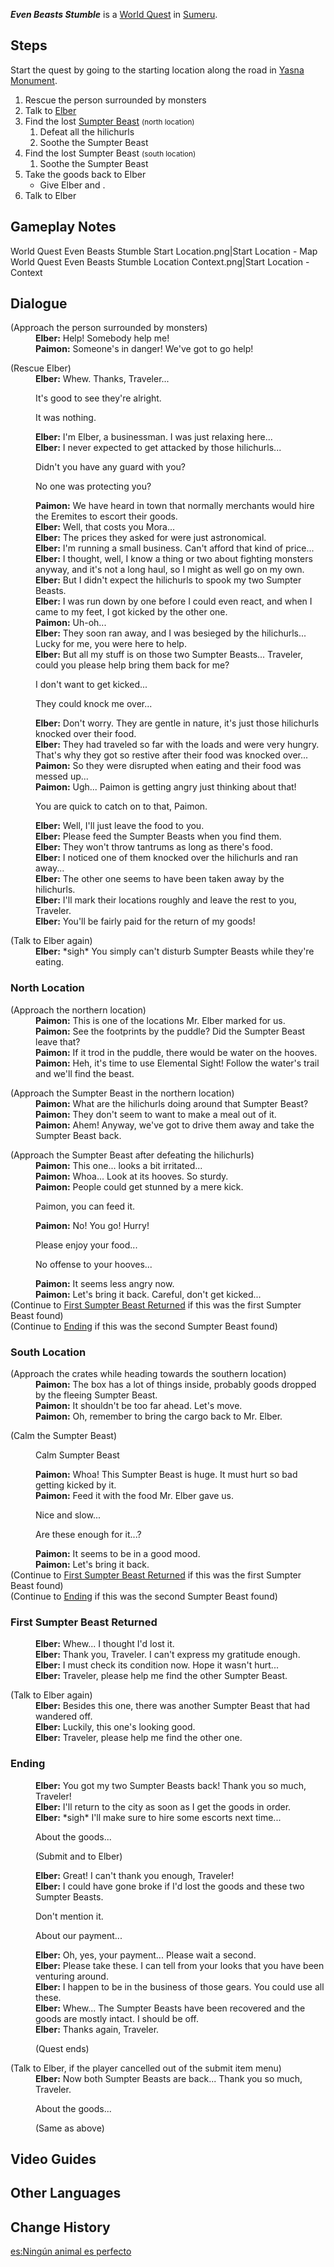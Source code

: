{{Stub|Missing requirements; have not completed any Sumeru Archon Quest or Aranyaka and this quest has not triggered}}
{{Quest Infobox
|id            = 73185
|image         = World Quest Even Beasts Stumble Location Context.png
|type          = World
|event_name    = 
|chapter       = 
|act           = 
|actNum        = 
|part          = 
|requirement   = 
|characters    = Elber;Paimon;Traveler
|startLocation = [[Yasna Monument]], [[Sumeru]]
|region        = Sumeru
|area          = Ashavan Realm
|subarea       = Yasna Monument
|prev          = 
|next          = 
|rewards       = Adventure EXP*150;Mora*20,000;Hero's Wit*3
|rep           = Sumeru
|repAmt        = 20
|repOrder      = 488
}}
'''''Even Beasts Stumble''''' is a [[World Quest]] in [[Sumeru]].

==Steps==
Start the quest by going to the starting location along the road in [[Yasna Monument]].
# Rescue the person surrounded by monsters {{Enemy List|Dendro Samachurl; Wooden Shield Hilichurl Guard; Hilichurl}}
# Talk to [[Elber]]
# Find the lost [[Shaggy Sumpter Beast|Sumpter Beast]] <small>(north location)</small>
## Defeat all the hilichurls {{Enemy List|Wooden Shieldwall Mitachurl; Wooden Shield Hilichurl Guard; Hilichurl Fighter}}
## Soothe the Sumpter Beast
# Find the lost Sumpter Beast <small>(south location)</small><!--concurrent step-->
## Soothe the Sumpter Beast
# Take the goods back to Elber
#* Give Elber {{Item|Harra Fruit|x=4}} and {{Item|Zaytun Peach|x=3}}.
# Talk to Elber

==Gameplay Notes==
<gallery>
World Quest Even Beasts Stumble Start Location.png|Start Location - Map
World Quest Even Beasts Stumble Location Context.png|Start Location - Context
</gallery>

==Dialogue==
{{Quest Description|You find someone in danger in the outskirts of Sumeru...}}
{{Dialogue Start}}
;(Approach the person surrounded by monsters)
:'''Elber:''' Help! Somebody help me!
:'''Paimon:''' Someone's in danger! We've got to go help!

;(Rescue Elber)
:'''Elber:''' Whew. Thanks, Traveler...
:{{DIcon}} It's good to see they're alright.
:{{DIcon}} It was nothing.
:'''Elber:''' I'm Elber, a businessman. I was just relaxing here...
:'''Elber:''' I never expected to get attacked by those hilichurls...
:{{DIcon}} Didn't you have any guard with you?
:{{DIcon}} No one was protecting you?
:'''Paimon:''' We have heard in town that normally merchants would hire the Eremites to escort their goods.
:'''Elber:''' Well, that costs you Mora...
:'''Elber:''' The prices they asked for were just astronomical.
:'''Elber:''' I'm running a small business. Can't afford that kind of price...
:'''Elber:''' I thought, well, I know a thing or two about fighting monsters anyway, and it's not a long haul, so I might as well go on my own.
:'''Elber:''' But I didn't expect the hilichurls to spook my two Sumpter Beasts.
:'''Elber:''' I was run down by one before I could even react, and when I came to my feet, I got kicked by the other one.
:'''Paimon:''' Uh-oh...
:'''Elber:''' They soon ran away, and I was besieged by the hilichurls... Lucky for me, you were here to help.
:'''Elber:''' But all my stuff is on those two Sumpter Beasts... Traveler, could you please help bring them back for me?
:{{DIcon}} I don't want to get kicked...
:{{DIcon}} They could knock me over...
:'''Elber:''' Don't worry. They are gentle in nature, it's just those hilichurls knocked over their food.
:'''Elber:''' They had traveled so far with the loads and were very hungry. That's why they got so restive after their food was knocked over...
:'''Paimon:''' So they were disrupted when eating and their food was messed up...
:'''Paimon:''' Ugh... Paimon is getting angry just thinking about that!
:{{DIcon}} You are quick to catch on to that, Paimon.
:'''Elber:''' Well, I'll just leave the food to you.
:'''Elber:''' Please feed the Sumpter Beasts when you find them.
:'''Elber:''' They won't throw tantrums as long as there's food.
:'''Elber:''' I noticed one of them knocked over the hilichurls and ran away...
:'''Elber:''' The other one seems to have been taken away by the hilichurls.
:'''Elber:''' I'll mark their locations roughly and leave the rest to you, Traveler.
:'''Elber:''' You'll be fairly paid for the return of my goods!

;(Talk to Elber again)
:'''Elber:''' *sigh* You simply can't disturb Sumpter Beasts while they're eating.
{{Dialogue End}}

===North Location===
{{Dialogue Start}}
;(Approach the northern location)
:'''Paimon:''' This is one of the locations Mr. Elber marked for us.
:'''Paimon:''' See the footprints by the puddle? Did the Sumpter Beast leave that?
:'''Paimon:''' If it trod in the puddle, there would be water on the hooves.
:'''Paimon:''' Heh, it's time to use Elemental Sight! Follow the water's trail and we'll find the beast.

;(Approach the Sumpter Beast in the northern location)
:'''Paimon:''' What are the hilichurls doing around that Sumpter Beast?
:'''Paimon:''' They don't seem to want to make a meal out of it.
:'''Paimon:''' Ahem! Anyway, we've got to drive them away and take the Sumpter Beast back.

;(Approach the Sumpter Beast after defeating the hilichurls)
:'''Paimon:''' This one... looks a bit irritated...
:'''Paimon:''' Whoa... Look at its hooves. So sturdy.
:'''Paimon:''' People could get stunned by a mere kick.
:{{DIcon}} Paimon, you can feed it.
:'''Paimon:''' No! You go! Hurry!
:{{DIcon}} Please enjoy your food...
:{{DIcon}} No offense to your hooves...
:{{Black Screen|The Sumpter Beast slowly swallows the food. It seems less restive now...}}
:'''Paimon:''' It seems less angry now.
:'''Paimon:''' Let's bring it back. Careful, don't get kicked...
:{{Black Screen|You go back to Elber with the Sumpter Beast...}}
;(Continue to [[#First Sumpter Beast Returned|First Sumpter Beast Returned]] if this was the first Sumpter Beast found)
;(Continue to [[#Ending|Ending]] if this was the second Sumpter Beast found)
{{Dialogue End}}

===South Location===
{{Dialogue Start}}
;(Approach the crates while heading towards the southern location)
:'''Paimon:''' The box has a lot of things inside, probably goods dropped by the fleeing Sumpter Beast.
:'''Paimon:''' It shouldn't be too far ahead. Let's move.
:'''Paimon:''' Oh, remember to bring the cargo back to Mr. Elber.

;(Calm the Sumpter Beast)
:{{DIcon}} Calm Sumpter Beast
:'''Paimon:''' Whoa! This Sumpter Beast is huge. It must hurt so bad getting kicked by it.
:'''Paimon:''' Feed it with the food Mr. Elber gave us.
:{{DIcon}} Nice and slow...
:{{DIcon}} Are these enough for it...?
:{{Black Screen|The Sumpter Beast gulps down the food. It seems to be in a better mood now...}}
:'''Paimon:''' It seems to be in a good mood.
:'''Paimon:''' Let's bring it back.
:{{Black Screen|You go back to Elber with the Sumpter Beast...}}
;(Continue to [[#First Sumpter Beast Returned|First Sumpter Beast Returned]] if this was the first Sumpter Beast found)
;(Continue to [[#Ending|Ending]] if this was the second Sumpter Beast found)
{{Dialogue End}}

===First Sumpter Beast Returned===
{{Dialogue Start}}
:'''Elber:''' Whew... I thought I'd lost it.
:'''Elber:''' Thank you, Traveler. I can't express my gratitude enough.
:'''Elber:''' I must check its condition now. Hope it wasn't hurt...
:'''Elber:''' Traveler, please help me find the other Sumpter Beast.

;(Talk to Elber again)
:'''Elber:''' Besides this one, there was another Sumpter Beast that had wandered off.
:'''Elber:''' Luckily, this one's looking good.
:'''Elber:''' Traveler, please help me find the other one.
{{Dialogue End}}

===Ending===
{{Dialogue Start}}
:'''Elber:''' You got my two Sumpter Beasts back! Thank you so much, Traveler!
:'''Elber:''' I'll return to the city as soon as I get the goods in order.
:'''Elber:''' *sigh* I'll make sure to hire some escorts next time...
:{{DIcon}} About the goods...
:;(Submit {{Item|Harra Fruit|x=4}} and {{Item|Zaytun Peach|x=3}} to Elber)
:'''Elber:''' Great! I can't thank you enough, Traveler!
:'''Elber:''' I could have gone broke if I'd lost the goods and these two Sumpter Beasts.
:{{DIcon}} Don't mention it.
:{{DIcon}} About our payment...
:'''Elber:''' Oh, yes, your payment... Please wait a second.
:'''Elber:''' Please take these. I can tell from your looks that you have been venturing around.
:'''Elber:''' I happen to be in the business of those gears. You could use all these.
:'''Elber:''' Whew... The Sumpter Beasts have been recovered and the goods are mostly intact. I should be off.
:'''Elber:''' Thanks again, Traveler.
:;(Quest ends)

;(Talk to Elber, if the player cancelled out of the submit item menu)
:'''Elber:''' Now both Sumpter Beasts are back... Thank you so much, Traveler.
:{{DIcon}} About the goods...
:;(Same as above)
{{Dialogue End}}

==Video Guides==
{{EVT
|video1   = https://youtu.be/8iw-KTz4QPs
|caption1 = Even Beasts Stumble Guide

|video2   = https://youtu.be/blfEskor_fg
|caption2 = Quick Guide: Even Beasts Stumble Guide
}}

==Other Languages==
{{Other Languages
|en      = Even Beasts Stumble
|zhs     = 兽有失蹄
|zhs_rm  = Shòu Yǒu Shītí
|zht     = 獸有失蹄
|zht_rm  = Shòu Yǒu Shītí
|zh_tl   = Even Beasts Misstep
|zh_note = Based on the proverb {{zh|人有失手，马有失蹄|lit=people may lose control of their hands, horses may lose control of their hooves,}} which means "anyone can make mistakes."
|ja      = 獣も足を踏み外す
|ja_rm   = Kemono mo Ashi wo Fumihazusu
|ja_tl   = Even Beasts Misstep
|ko      = 실종된 짐꾼
|ko_tl   = Missing Sumpter
|es      = Ningún animal es perfecto
|es_tl   = No Animal Is Perfect
|fr      = Même les bêtes trébuchent
|fr_tl   = Even Beasts Stumble
|ru      = Як о четырёх ногах, да спотыкается
|ru_tl   = Yak on Four Legs, But It Stumbles
|th      = สัตว์ยังรู้พลาด
|th_rm   = 
|th_tl   = 
|vi      = Khi Thú Lỡ Chân
|vi_tl   = When the Beast Stumble
|de      = Auch Tiere machen Fehler
|de_tl   = Even Animals Make Mistakes
|id      = Sepandai-pandainya Sumpter Beast Melompat&nbsp;....
|id_tl   = As Clever as the Sumpter Beast Jumps...
|id_note = Refers to the Indonesian proverb {{id|Sepandai-pandai tupai melompat, akhirnya jatuh juga|lit=as clever as the squirrel jumps, eventually it will fall,}} which means "no matter how talented or skillful a person is, they would eventually make a mistake."
|pt      = Animais com Sobrecarga
|pt_tl   = 
|tr      = Canavarlar Bile Tökezler
|tr_tl   = 
|it      = Anche le bestie inciampano
|it_tl   = 
}}

==Change History==
{{Change History|3.0}}

[[es:Ningún animal es perfecto]]